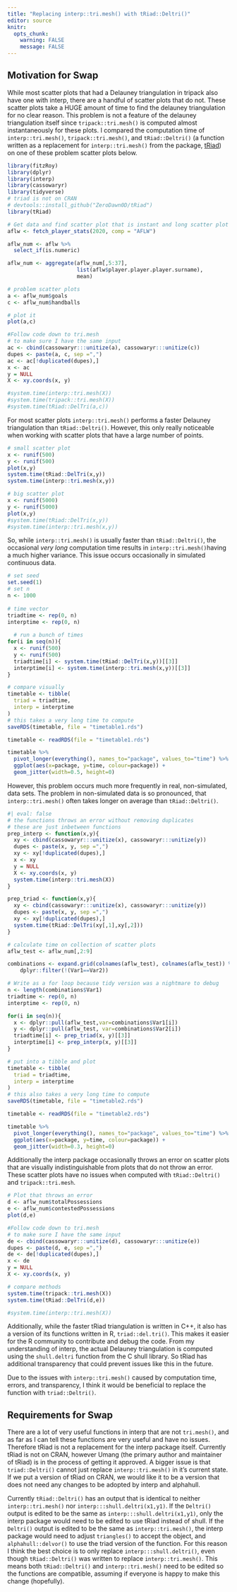 ```yaml
---
title: "Replacing interp::tri.mesh() with tRiad::Deltri()"
editor: source
knitr:
  opts_chunk: 
    warning: FALSE
    message: FALSE
---
```


## Motivation for Swap

While most scatter plots that had a Delauney triangulation in tripack also have one with interp, there are a handful of scatter plots that do not. These scatter plots take a HUGE amount of time to find the delauney triangulation for no clear reason. This problem is not a feature of the delauney triangulation itself since `tripack::tri.mesh()` is computed almost instantaneously for these plots. I compared the computation time of `interp::tri.mesh()`, `tripack::tri.mesh()`, and `tRiad::Deltri()` (a function written as a replacement for `interp::tri.mesh()` from the package, [tRiad](https://github.com/ZeroDawn0D/tRiad)) on one of these problem scatter plots below.

```r
library(fitzRoy)
library(dplyr)
library(interp)
library(cassowaryr)
library(tidyverse)
# triad is not on CRAN
# devtools::install_github("ZeroDawn0D/tRiad")
library(tRiad)

# Get data and find scatter plot that is instant and long scatter plot
aflw <- fetch_player_stats(2020, comp = "AFLW")
```

```r
aflw_num <- aflw %>%
  select_if(is.numeric)

aflw_num <- aggregate(aflw_num[,5:37],
                      list(aflw$player.player.player.surname),
                      mean)

# problem scatter plots
a <- aflw_num$goals
c <- aflw_num$handballs

# plot it
plot(a,c)

#Follow code down to tri.mesh 
# to make sure I have the same input
ac <- cbind(cassowaryr:::unitize(a), cassowaryr:::unitize(c))
dupes <- paste(a, c, sep =",")
ac <- ac[!duplicated(dupes),]
x <- ac
y = NULL
X <- xy.coords(x, y)

#system.time(interp::tri.mesh(X))
#system.time(tripack::tri.mesh(X))
#system.time(tRiad::DelTri(a,c))
```

For most scatter plots `interp::tri.mesh()` performs a faster Delauney triangulation than `tRiad::Deltri()`. However, this only really noticeable when working with scatter plots that have a large number of points.

```r
# small scatter plot
x <- runif(500)
y <- runif(500)
plot(x,y)
system.time(tRiad::DelTri(x,y))
system.time(interp::tri.mesh(x,y))

# big scatter plot
x <- runif(5000)
y <- runif(5000)
plot(x,y)
#system.time(tRiad::DelTri(x,y))
#system.time(interp::tri.mesh(x,y))
```

So, while `interp::tri.mesh()` is usually faster than `tRiad::Deltri()`, the occasional *very long* computation time results in `interp::tri.mesh()`having a much higher variance. This issue occurs occasionally in simulated continuous data.

```r
# set seed
set.seed(1)
# set n
n <- 1000
  
# time vector
triadtime <- rep(0, n)
interptime <- rep(0, n)
  
  # run a bunch of times
for(i in seq(n)){
  x <- runif(500)
  y <- runif(500)
  triadtime[i] <- system.time(tRiad::DelTri(x,y))[[3]]
  interptime[i] <- system.time(interp::tri.mesh(x,y))[[3]]
}

# compare visually
timetable <- tibble(
  triad = triadtime,
  interp = interptime
) 
# this takes a very long time to compute
saveRDS(timetable, file = "timetable1.rds") 
```

```r
timetable <- readRDS(file = "timetable1.rds")

timetable %>%
  pivot_longer(everything(), names_to="package", values_to="time") %>%
  ggplot(aes(x=package, y=time, colour=package)) +
  geom_jitter(width=0.5, height=0)

```

However, this problem occurs much more frequently in real, non-simulated, data sets. The problem in non-simulated data is so pronounced, that `interp::tri.mesh()` often takes longer on average than `tRiad::Deltri()`.

```r
#| eval: false
# the functions throws an error without removing duplicates
# these are just inbetween functions
prep_interp <- function(x,y){
  xy <- cbind(cassowaryr:::unitize(x), cassowaryr:::unitize(y))
  dupes <- paste(x, y, sep =",")
  xy <- xy[!duplicated(dupes),]
  x <- xy
  y = NULL
  X <- xy.coords(x, y)
  system.time(interp::tri.mesh(X))
}

prep_triad <- function(x,y){
  xy <- cbind(cassowaryr:::unitize(x), cassowaryr:::unitize(y))
  dupes <- paste(x, y, sep =",")
  xy <- xy[!duplicated(dupes),]
  system.time(tRiad::DelTri(xy[,1],xy[,2]))
}

# calculate time on collection of scatter plots
aflw_test <- aflw_num[,2:9]

combinations <- expand.grid(colnames(aflw_test), colnames(aflw_test)) %>%
    dplyr::filter(!(Var1==Var2))

# Write as a for loop because tidy version was a nightmare to debug
n <- length(combinations$Var1)
triadtime <- rep(0, n)
interptime <- rep(0, n)

for(i in seq(n)){
  x <- dplyr::pull(aflw_test,var=combinations$Var1[i])
  y <- dplyr::pull(aflw_test, var=combinations$Var2[i])
  triadtime[i] <- prep_triad(x, y)[[3]]
  interptime[i] <- prep_interp(x, y)[[3]]
}

# put into a tibble and plot
timetable <- tibble(
  triad = triadtime,
  interp = interptime
) 
# this also takes a very long time to compute
saveRDS(timetable, file = "timetable2.rds")
```

```r
timetable <- readRDS(file = "timetable2.rds")

timetable %>%
  pivot_longer(everything(), names_to="package", values_to="time") %>%
  ggplot(aes(x=package, y=time, colour=package)) +
  geom_jitter(width=0.3, height=0)
```

Additionally the interp package occasionally throws an error on scatter plots that are visually indistinguishable from plots that do not throw an error. These scatter plots have no issues when computed with `tRiad::Deltri()` and `tripack::tri.mesh`.

```r
# Plot that throws an error
d <- aflw_num$totalPossessions
e <- aflw_num$contestedPossessions
plot(d,e)

#Follow code down to tri.mesh 
# to make sure I have the same input
de <- cbind(cassowaryr:::unitize(d), cassowaryr:::unitize(e))
dupes <- paste(d, e, sep =",")
de <- de[!duplicated(dupes),]
x <- de
y = NULL
X <- xy.coords(x, y)

# compare methods
system.time(tripack::tri.mesh(X))
system.time(tRiad::DelTri(d,e))
```

```r
#system.time(interp::tri.mesh(X))
```

Additionally, while the faster tRiad triangulation is written in C++, it also has a version of its functions written in R, `triad::del.tri()`. This makes it easier for the R community to contribute and debug the code. From my understanding of interp, the actual Delauney triangulation is computed using the `shull.deltri` function from the C shull library. So tRiad has additional transparency that could prevent issues like this in the future.

Due to the issues with `interp::tri.mesh()` caused by computation time, errors, and transparency, I think it would be beneficial to replace the function with `triad::Deltri()`.

## Requirements for Swap
There are a lot of very useful functions in interp that are not `tri.mesh()`, and as far as I can tell these functions are very useful and have no issues. Therefore tRiad is not a replacement for the interp package itself. Currently tRiad is not on CRAN, however Umang (the primary author and maintainer of tRiad) is in the process of getting it approved. A bigger issue is that `triad::Deltri()` cannot just replace `interp::tri.mesh()` in it's current state. If we put a version of tRiad on CRAN, we would like it to be a version that does not need any changes to be adopted by interp and alphahull. 

Currently `tRiad::Deltri()` has an output that is identical to neither `interp::tri.mesh()` nor `interp:::shull.deltri(x1,y1)`. If the `Deltri()` output is edited to be the same as `interp:::shull.deltri(x1,y1)`, only the interp package would need to be edited to use tRiad instead of shull. If the `Deltri()` output is edited to be the same as `interp::tri.mesh()`, the interp package would need to adjust `triangles()` to accept the object, and `alphahull::delvor()` to use the triad version of the function. For this reason I think the best choice is to only replace `interp:::shull.deltri()`, even though `tRiad::Deltri()` was written to replace `interp::tri.mesh()`. This means both `tRiad::Deltri()` and `interp::tri.mesh()` need to be edited so the functions are compatible, assuming if everyone is happy to make this change (hopefully).
